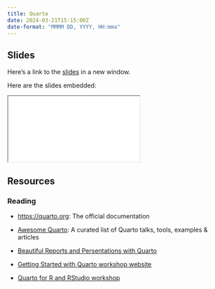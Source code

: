 ```yaml
---
title: Quarto
date: 2024-03-21T15:15:00Z
date-format: "MMMM DD, YYYY, HH:mma"
---
```


## Slides

Here's a link to the [slides](/slides/05-quarto/index.qmd){target="_blank"} in a new window. 

Here are the slides embedded:

<iframe class="slide-deck ar3x2" src="/slides/05-quarto/index.html" title="05-quarto slides">
</iframe>

## Resources

### Reading

- <https://quarto.org>: The official documentation

- [Awesome Quarto](https://github.com/mcanouil/awesome-quarto): A curated list of Quarto talks, tools, examples & articles

- [Beautiful Reports and Persentations with Quarto](https://thomasmock.quarto.pub/reports-presentations/#/title-slide)

- [Getting Started with Quarto workshop website](https://rstudio-conf-2022.github.io/get-started-quarto/)

- [Quarto for R and RStudio workshop](https://posit-conf-2023.github.io/quarto-r/)

